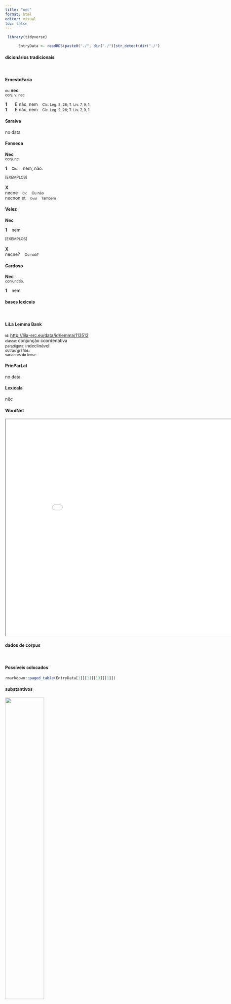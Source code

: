 ```yaml
---
title: "nec"
format: html
editor: visual
toc: false
---
```



```r
 library(tidyverse) 

      EntryData <- readRDS(paste0("./", dir("./")[str_detect(dir("./"), "_xx110-101-99xx_.rds")]))

```


#### dicionários tradicionais

&emsp;




::: panel-tabset

#### ErnestoFaria

<small>ou</small> <b>nec</b> <br> <small>conj. v. nec</small> <br> <small></small>   <p> <b>1</b> &ensp; <small></small> &ensp; E não, nem &ensp; <small>Cíc. Leg. 2, 26; T. Lív. 7, 9, 1.</small> <br> <b>1</b> &ensp; <small></small> &ensp; E não, nem &ensp; <small>Cíc. Leg. 2, 26; T. Lív. 7, 9, 1.</small> </p>




#### Saraiva

no data




#### Fonseca

<b>Nec</b> <br> <small>conjunc.</small>   <p> <b>1</b> &ensp; <small>Cic.</small> &ensp; nem, não. </p>   <p><small>[EXEMPLOS]</small><br> <br><b>X</b><br>necne &ensp; <small><small>Cic</small></small> &ensp; <small>Ou não</small> <br> necnon et &ensp; <small><small>Ovid</small></small> &ensp; <small>Tambem</small> </p>




#### Velez

<b>Nec</b>   <p> <b>1</b> &ensp; nem </p>   <p><small>[EXEMPLOS]</small><br> <br><b>X</b><br>necne? &ensp; <small>Ou naõ?</small> </p>




#### Cardoso

<b>Nec</b> <br> <small>coniunctio.</small>   <p> <b>1</b> &ensp; nem </p>


:::



#### bases lexicais

&emsp;






::: panel-tabset

#### LiLa Lemma Bank

<small> id: </small> <a href=' http://lila-erc.eu/data/id/lemma/113512 ' target="_blank"> http://lila-erc.eu/data/id/lemma/113512 </a> <br>
<small> classe: </small> conjunção coordenativa    <br>
<small> paradigma: </small> indeclinável <br>
<small> outras grafias: </small>  <br>
<small> variantes do lema: </small>  <br>





#### PrinParLat

no data




#### Lexicala

nĕc




#### WordNet

<iframe width='900' height='700' src='Media/Tree__xx110-101-99xx__sem_type_lexemes_pt.html'>

</iframe>


:::



#### dados de corpus

&emsp;




::: panel-tabset

#### Possíveis colocados

```r

rmarkdown::paged_table(EntryData[1][[1]][13][[1]])

```


#### substantivos

![](./Media/wordcloud__xx110-101-99xx__BY_collocate_scoreSUBST.webp){width=50% fig-alt='This chart plots collocate by scoreSUBST, for the headword nec here are all the values plotted: collocate: uersus; scoreSUBST: 4. collocate: ullus; scoreSUBST: 0. collocate: quisquam; scoreSUBST: 0. collocate: enim; scoreSUBST: 0. collocate: solum; scoreSUBST: 0. collocate: tamen; scoreSUBST: 0. collocate: parum; scoreSUBST: 0. collocate: umquam; scoreSUBST: 0. collocate: ante2; scoreSUBST: 0. collocate: dubito; scoreSUBST: 0. collocate: tantum; scoreSUBST: 0. collocate: possum; scoreSUBST: 0. collocate: timeo; scoreSUBST: 0. collocate: amicitia; scoreSUBST: 2. collocate: mirus; scoreSUBST: 0. collocate: uis; scoreSUBST: 2. collocate: uero; scoreSUBST: 0. collocate: prius; scoreSUBST: 0. collocate: turpis; scoreSUBST: 0. collocate: regnum; scoreSUBST: 2. collocate: oculus; scoreSUBST: 2. collocate: mens; scoreSUBST: 2'}




#### adjetivos

![](./Media/wordcloud__xx110-101-99xx__BY_collocate_scoreADJ.webp){width=50% fig-alt='This chart plots collocate by scoreADJ, for the headword nec here are all the values plotted: collocate: uersus; scoreADJ: 0. collocate: ullus; scoreADJ: 0. collocate: quisquam; scoreADJ: 0. collocate: enim; scoreADJ: 0. collocate: solum; scoreADJ: 0. collocate: tamen; scoreADJ: 0. collocate: parum; scoreADJ: 0. collocate: umquam; scoreADJ: 0. collocate: ante2; scoreADJ: 0. collocate: dubito; scoreADJ: 0. collocate: tantum; scoreADJ: 0. collocate: possum; scoreADJ: 0. collocate: timeo; scoreADJ: 0. collocate: amicitia; scoreADJ: 0. collocate: mirus; scoreADJ: 2. collocate: uis; scoreADJ: 0. collocate: uero; scoreADJ: 0. collocate: prius; scoreADJ: 0. collocate: turpis; scoreADJ: 2. collocate: regnum; scoreADJ: 0. collocate: oculus; scoreADJ: 0. collocate: mens; scoreADJ: 0'}




#### verbos

![](./Media/wordcloud__xx110-101-99xx__BY_collocate_scoreVERBO.webp){width=50% fig-alt='This chart plots collocate by scoreVERBO, for the headword nec here are all the values plotted: collocate: uersus; scoreVERBO: 0. collocate: ullus; scoreVERBO: 0. collocate: quisquam; scoreVERBO: 0. collocate: enim; scoreVERBO: 0. collocate: solum; scoreVERBO: 0. collocate: tamen; scoreVERBO: 0. collocate: parum; scoreVERBO: 0. collocate: umquam; scoreVERBO: 0. collocate: ante2; scoreVERBO: 0. collocate: dubito; scoreVERBO: 2. collocate: tantum; scoreVERBO: 0. collocate: possum; scoreVERBO: 1. collocate: timeo; scoreVERBO: 2. collocate: amicitia; scoreVERBO: 0. collocate: mirus; scoreVERBO: 0. collocate: uis; scoreVERBO: 0. collocate: uero; scoreVERBO: 0. collocate: prius; scoreVERBO: 0. collocate: turpis; scoreVERBO: 0. collocate: regnum; scoreVERBO: 0. collocate: oculus; scoreVERBO: 0. collocate: mens; scoreVERBO: 0'}




#### advérbios

![](./Media/wordcloud__xx110-101-99xx__BY_collocate_scoreADV.webp){width=50% fig-alt='This chart plots collocate by scoreADV, for the headword nec here are all the values plotted: collocate: uersus; scoreADV: 0. collocate: ullus; scoreADV: 0. collocate: quisquam; scoreADV: 0. collocate: enim; scoreADV: 2. collocate: solum; scoreADV: 2. collocate: tamen; scoreADV: 2. collocate: parum; scoreADV: 2. collocate: umquam; scoreADV: 2. collocate: ante2; scoreADV: 2. collocate: dubito; scoreADV: 0. collocate: tantum; scoreADV: 2. collocate: possum; scoreADV: 0. collocate: timeo; scoreADV: 0. collocate: amicitia; scoreADV: 0. collocate: mirus; scoreADV: 0. collocate: uis; scoreADV: 0. collocate: uero; scoreADV: 1. collocate: prius; scoreADV: 2. collocate: turpis; scoreADV: 0. collocate: regnum; scoreADV: 0. collocate: oculus; scoreADV: 0. collocate: mens; scoreADV: 0'}




#### preposições e conjunções

![](./Media/wordcloud__xx110-101-99xx__BY_collocate_scoreFUNC.webp){width=50% fig-alt='This chart plots collocate by scoreFUNC, for the headword nec here are all the values plotted: collocate: uersus; scoreFUNC: 0. collocate: ullus; scoreFUNC: 0. collocate: quisquam; scoreFUNC: 0. collocate: enim; scoreFUNC: 0. collocate: solum; scoreFUNC: 0. collocate: tamen; scoreFUNC: 0. collocate: parum; scoreFUNC: 0. collocate: umquam; scoreFUNC: 0. collocate: ante2; scoreFUNC: 0. collocate: dubito; scoreFUNC: 0. collocate: tantum; scoreFUNC: 0. collocate: possum; scoreFUNC: 0. collocate: timeo; scoreFUNC: 0. collocate: amicitia; scoreFUNC: 0. collocate: mirus; scoreFUNC: 0. collocate: uis; scoreFUNC: 0. collocate: uero; scoreFUNC: 0. collocate: prius; scoreFUNC: 0. collocate: turpis; scoreFUNC: 0. collocate: regnum; scoreFUNC: 0. collocate: oculus; scoreFUNC: 0. collocate: mens; scoreFUNC: 0'}


:::



::: panel-tabset

#### ExemplosTraduzidos

<p> <b>nec</b> mirum <br> <small> Cic.Amici.32 <br> e não é de admirar. <small> [JDD] </small> </small> </p>
; <p> bona mens <b>nec</b> commodatur <b>nec</b> emitur <br> <small> Sen.Ep.27.8 <br> A boa mente não se empresta nem se compra. <small> [JDD] </small> </small> </p>
; <p> <b>nec</b> scriptum habeo <b>nec</b> possum edere <br> <small> Cic.Ver.2.4.36.5 <br> “Não tenho escrito e não posso apresentar.” <small> [JDD] </small> </small> </p>
; <p> dixit enim parem esse horis <b>nec</b> mentitur <br> <small> Sen.Ep.12.7 <br> Pois disse que era igual em horas e não está mentindo. <small> [JDD] </small> </small> </p>
; <p> necessariis rebus et exilia sufficiunt superuacuis <b>nec</b> regna <br> <small> Sen.Helv.11.4 <br> Para as coisas necessárias até os exílios bastam, para as supérfluas nem mesmo reinos. <small> [JDD] </small> </small> </p>
; <p> <b>nec</b> ullum orationi aut lenocinium addit aut pretium <br> <small> Tac.Hist.1.18.11 <br> E não acrescenta ao seu discurso nenhum afago ou recompensa. <small> [JDD] </small> </small> </p>
; <p> <b>nec</b> tamen illud genus alterum nocturnorum testium perhorresco <br> <small> Cic.Cael.20 <br> Não me apavoro, contudo, com aquele outro tipo de testemunhas noturnas. <small> [JDD] </small> </small> </p>
; <p> <b>nec</b> enim secerni a fratre poterit tanta praesertim auctoritate <br> <small> Cic.Phil.6.10.6 <br> Pois não será possível separá-lo do irmão, especialmente com tão grande autoridade deste. <small> [JDD] </small> </small> </p>
; <p> <b>nec</b> enim melior uir fuit Africano quisquam <b>nec</b> clarior <br> <small> Cic.Amici.6 <br> pois não houve nenhum homem melhor que o Africano nem mais ilustre. <small> [JDD] </small> </small> </p>
; <p> <b>nec</b> uero de uirtute constantia grauitate prouinciae Galliae taceri potest <br> <small> Cic.Phil.3.13.1 <br> E, na verdade, não é possível calar-se sobre o valor, a firmeza, a seriedade da província da Gália. <small> [JDD] </small> </small> </p>
; <p> <b>nec</b> ille armis solum sed etiam decretis nostris urgendus est <br> <small> Cic.Phil.3.32.7 <br> Ele deve ser perseguido não só com as armas, mas também com nossos decretos. <small> [JDD, de outra edição] </small> </small> </p>
; <p> <b>nec</b> dubito quin multum conferant rudibus adhuc et extrinsecus auscultantibus <br> <small> Sen.Ep.33.6 <br> Não tenho dúvida de que trazem muito proveito para os ainda incultos e para os que as escutam de fora. <small> [JDD] </small> </small> </p>
; <p> praeteriti rara memoria est <b>nec</b> umquam reuocatur nisi praesentium occursu <br> <small> Sen.Ep.124.17 <br> a memória do passado é rara e nunca é despertada, a não ser com o encontro das coisas presentes. <small> [JDD] </small> </small> </p>
; <p> haec igitur lex in amicitia sanciatur ut neque rogemus res turpes <b>nec</b> faciamus rogati <br> <small> Cic.Amici.40 <br> Que seja, portanto, sancionada na amizade esta lei: que nem solicitemos coisas vergonhosas, nem façamos quando solicitados. <small> [JDD] </small> </small> </p>
; <p> exspectabo ergo <b>nec</b> ante edam quam aut bonum panem habere coepero aut fastidire desiero <br> <small> Sen.Ep.123.2 <br> Vou esperar, portanto, e não comerei antes de começar a ter um pão bom ou deixar de ter repugnância do ruim.[*] <small>  </small> </small> </p>
; <p> non reprehendo <b>nec</b> quaero fuerit ne aliquid pertimescendum puto suo quemque arbitratu timere oportere <br> <small> Cic.Dom.8 <br> Não os critico nem pergunto se houve algo que temer; acho que cada um deve temer por sua própria vontade. <small> [JDD] </small> </small> </p>
; <p> ingeniorum crescit dignatio <b>nec</b> ipsis tantum honor habetur sed quicquid illorum memoriae adhaesit excipitur <br> <small> Sen.Ep.21.6 <br> A reputação dos gênios cresce e não só é concedida a honra a eles, mas é bem acolhido tudo o que ficou aderido à memória deles. <small> [JDD] </small> </small> </p>
; <p> si miraris haec pro aliquo esse miraberis quosdam ferro et igne curari <b>nec</b> minus fame ac siti <br> <small> Sen.Prov.3.2 <br> Se achas estranho que essas coisas são para o bem de alguém, acharás estranho que alguns são curados pelo ferro e pelo fogo, e não menos pela fome e pela sede. <small> [JDD] </small> </small> </p>
; <p> non dubitare autem se quin senilis anima in primis labris esset <b>nec</b> magna ui distraheretur a corpore <br> <small> Sen.Ep.30.14 <br> Que não duvidava, por outro lado, de que a alma dos velhos estivesse à flor dos lábios e de que não era separada do corpo com grande violência. <small> [JDD] </small> </small> </p>
; <p> quae si opposita Miloni putarem cederem tempori iudices <b>nec</b> enim inter tantam uim armorum existimarem esse orationi locum <br> <small> Cic.Mil.2 <br> Se eu julgasse que elas foram postas contra Milão, cederia à circunstância, juízes, pois consideraria não haver lugar para o meu discurso no meio de tão grande força de armas. <small> [JDD] </small> </small> </p>
; <p> impedit enim consilium uoluptas rationi inimica est mentis ut ita dicam praestringit oculos <b>nec</b> habet ullum cum uirtute commercium <br> <small> Cic.Sen.42 <br> Pois o prazer impede a reflexão, é inimigo da razão, ofusca, por assim dizer, os olhos da mente e não tem nenhuma relação com a virtude. <small> [JDD] </small> </small> </p>
; <p> improbis autem poena statuenda est <b>nec</b> uero minor iis qui secuti erunt alterum quam iis qui ipsi fuerint impietatis duces <br> <small> Cic.Amici.42 <br> mas uma punição deve ser estabelecida para os ímprobos e, em verdade, não menor para aqueles que seguirem o outro do que para aqueles que forem os próprios chefes da impiedade. <small> [JDD, de outra edição] </small> </small> </p>
; <p> parcius iunctas quatiunt fenestras iactibus crebris iuuenes proterui <b>nec</b> tibi somnos adimunt amatque ianua limen quae prius multum facilis mouebat cardines <br> <small> Hor.Carm.1.25.1 <br>   Menos frequentemente os jovens insolentes batem às tuas janelas fechadas com pancadas sucessivas e não te tiram o sono e tua porta se torna amiga da soleira, ela que antes movia muito fácil os gonzos. <small> [JDD] </small> </small> </p>





#### Frequência por autor

![](./Media/barchart__xx110-101-99xx__lemma_BY_author_Frequencies.webp){width=50% fig-alt='This charts plots the frequency of lemma by author_Frequencies. The Tacitus subcorpus registers the highest normalized frequency, with the value of 75.52 and an absolute frequency of 22. The Horatius subcorpus follows, with a normalized frequency of 62.16 and an absolute frequency of 70. the subcorpus with the least normalized frequency is Phaedrus with the normalized value of 0 and an absolute freqeuncy of 0. here are all the values: subcorpus: Caesar ; normalized frequency: 4 ; absolute frequency: 1.51068811843795. subcorpus: Cicero ; normalized frequency: 287 ; absolute frequency: 17.878946450375. subcorpus: Horatius ; normalized frequency: 70 ; absolute frequency: 62.1614421454578. subcorpus: Ovidius ; normalized frequency: 9 ; absolute frequency: 15.442690459849. subcorpus: Phaedrus ; normalized frequency: 0 ; absolute frequency: 0. subcorpus: Sallustius ; normalized frequency: 1 ; absolute frequency: 0.927557740469344. subcorpus: Seneca ; normalized frequency: 242 ; absolute frequency: 45.1652638062. subcorpus: Suetonius ; normalized frequency: 0 ; absolute frequency: 0. subcorpus: Tacitus ; normalized frequency: 22 ; absolute frequency: 75.5235152763474. subcorpus: Vergilius ; normalized frequency: 17 ; absolute frequency: 32.8185328185328. subcorpus: Hieronymus ; normalized frequency: 0 ; absolute frequency: 0'}




#### Frequência por gênero

![](./Media/barchart__xx110-101-99xx__lemma_BY_genre_Frequencies.webp){width=50% fig-alt='This charts plots the frequency of lemma by genre_Frequencies. The Poesia.lírica subcorpus registers the highest normalized frequency, with the value of 66.46 and an absolute frequency of 79. The Prosa.filosófica subcorpus follows, with a normalized frequency of 50.41 and an absolute frequency of 306. the subcorpus with the least normalized frequency is Prosa.epistolográfica with the normalized value of 0 and an absolute freqeuncy of 0. here are all the values: subcorpus: Prosa.histórica ; normalized frequency: 27 ; absolute frequency: 6.57270138026729. subcorpus: Prosa.filosófica ; normalized frequency: 306 ; absolute frequency: 50.4110311197509. subcorpus: Prosa.oratória ; normalized frequency: 184 ; absolute frequency: 17.6663178208981. subcorpus: Prosa.epistolográfica ; normalized frequency: 0 ; absolute frequency: 0. subcorpus: Poesia.lírica ; normalized frequency: 79 ; absolute frequency: 66.459157062337. subcorpus: Poesia.didática ; normalized frequency: 0 ; absolute frequency: 0. subcorpus: Poesia.trágica ; normalized frequency: 39 ; absolute frequency: 33.8776928422516. subcorpus: Poesia.épica ; normalized frequency: 17 ; absolute frequency: 32.8185328185328. subcorpus: Prosa.ficcional ; normalized frequency: 0 ; absolute frequency: 0'}




#### Frequência por século

![](./Media/barchart__xx110-101-99xx__lemma_BY_period_Frequencies.webp){width=50% fig-alt='This charts plots the frequency of lemma by period_Frequencies. The II.d.C. subcorpus registers the highest normalized frequency, with the value of 57.59 and an absolute frequency of 22. The I.d.C. subcorpus follows, with a normalized frequency of 37.02 and an absolute frequency of 242. the subcorpus with the least normalized frequency is IV.d.C. with the normalized value of 0 and an absolute freqeuncy of 0. here are all the values: subcorpus: I.a.C. ; normalized frequency: 388 ; absolute frequency: 18.0591110076798. subcorpus: I.d.C. ; normalized frequency: 242 ; absolute frequency: 37.0200397735965. subcorpus: II.d.C. ; normalized frequency: 22 ; absolute frequency: 57.5916230366492. subcorpus: IV.d.C. ; normalized frequency: 0 ; absolute frequency: 0'}


:::

